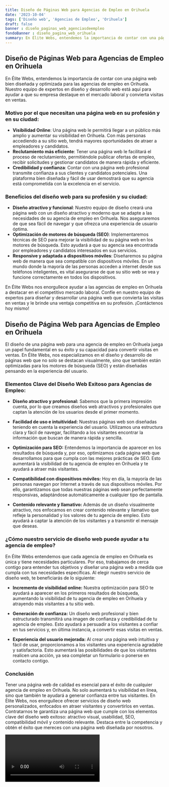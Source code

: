 ```yaml
---
title: Diseño de Páginas Web para Agencias de Empleo en Orihuela
date: '2023-10-04'
tags: ['Diseño web', 'Agencias de Empleo', 'Orihuela']
draft: false
banner : diseño_paginas_web_agenciasdeempleo
fondoBanner : diseño_pagina_web_orihuela
summary: En Élite Webs, entendemos la importancia de contar con una página web bien diseñada y optimizada para las agencias de empleo en Orihuela. Nuestro equipo de expertos en diseño y desarrollo web está aquí para ayudar a que su empresa destaque en el mercado laboral y convierta visitas en ventas. 
---
```


## Diseño de Páginas Web para Agencias de Empleo en Orihuela

En Élite Webs, entendemos la importancia de contar con una página web bien diseñada y optimizada para las agencias de empleo en Orihuela. Nuestro equipo de expertos en diseño y desarrollo web está aquí para ayudar a que su empresa destaque en el mercado laboral y convierta visitas en ventas. 

### Motivo por el que necesitan una página web en su profesión y en su ciudad:

- **Visibilidad Online**: Una página web le permitirá llegar a un público más amplio y aumentar su visibilidad en Orihuela. Con más personas accediendo a su sitio web, tendrá mayores oportunidades de atraer a empleadores y candidatos.
- **Reclutamiento más eficiente**: Tener una página web le facilitará el proceso de reclutamiento, permitiéndole publicar ofertas de empleo, recibir solicitudes y gestionar candidatos de manera rápida y eficiente.
- **Credibilidad y confianza**: Contar con una página web profesional transmite confianza a sus clientes y candidatos potenciales. Una plataforma bien diseñada y fácil de usar demostrará que su agencia está comprometida con la excelencia en el servicio.

### Beneficios del diseño web para su profesión y su ciudad:

- **Diseño atractivo y funcional**: Nuestro equipo de diseño creará una página web con un diseño atractivo y moderno que se adapte a las necesidades de su agencia de empleo en Orihuela. Nos aseguraremos de que sea fácil de navegar y que ofrezca una experiencia de usuario óptima.
- **Optimización de motores de búsqueda (SEO)**: Implementaremos técnicas de SEO para mejorar la visibilidad de su página web en los motores de búsqueda. Esto ayudará a que su agencia sea encontrada por empleadores y candidatos interesados en sus servicios.
- **Responsive y adaptada a dispositivos móviles**: Diseñaremos su página web de manera que sea compatible con dispositivos móviles. En un mundo donde la mayoría de las personas acceden a internet desde sus teléfonos inteligentes, es vital asegurarse de que su sitio web se vea y funcione correctamente en todos los dispositivos.

En Élite Webs nos enorgullece ayudar a las agencias de empleo en Orihuela a destacar en el competitivo mercado laboral. Confíe en nuestro equipo de expertos para diseñar y desarrollar una página web que convierta las visitas en ventas y le brinde una ventaja competitiva en su profesión. ¡Contáctenos hoy mismo!

<GifSeo />

<Cta />

## Diseño de Página Web para Agencias de Empleo en Orihuela

El diseño de una página web para una agencia de empleo en Orihuela juega un papel fundamental en su éxito y su capacidad para convertir visitas en ventas. En Élite Webs, nos especializamos en el diseño y desarrollo de páginas web que no solo se destacan visualmente, sino que también están optimizadas para los motores de búsqueda (SEO) y están diseñadas pensando en la experiencia del usuario.

### Elementos Clave del Diseño Web Exitoso para Agencias de Empleo:

- **Diseño atractivo y profesional:** Sabemos que la primera impresión cuenta, por lo que creamos diseños web atractivos y profesionales que captan la atención de los usuarios desde el primer momento.

- **Facilidad de uso e intuitividad:** Nuestras páginas web son diseñadas teniendo en cuenta la experiencia del usuario. Utilizamos una estructura clara y fácil de navegar, facilitando a los visitantes encontrar la información que buscan de manera rápida y sencilla.

- **Optimización para SEO:** Entendemos la importancia de aparecer en los resultados de búsqueda y, por eso, optimizamos cada página web que desarrollamos para que cumpla con las mejores prácticas de SEO. Esto aumentará la visibilidad de tu agencia de empleo en Orihuela y te ayudará a atraer más visitantes.

- **Compatibilidad con dispositivos móviles:** Hoy en día, la mayoría de las personas navegan por Internet a través de sus dispositivos móviles. Por ello, garantizamos que todas nuestras páginas web sean perfectamente responsivas, adaptándose automáticamente a cualquier tipo de pantalla.

- **Contenido relevante y llamativo:** Además de un diseño visualmente atractivo, nos enfocamos en crear contenido relevante y llamativo que refleje la personalidad y los valores de tu agencia de empleo. Esto ayudará a captar la atención de los visitantes y a transmitir el mensaje que deseas.

### ¿Cómo nuestro servicio de diseño web puede ayudar a tu agencia de empleo?

En Élite Webs entendemos que cada agencia de empleo en Orihuela es única y tiene necesidades particulares. Por eso, trabajamos de cerca contigo para entender tus objetivos y diseñar una página web a medida que cumpla con tus necesidades específicas. Al elegir nuestro servicio de diseño web, te beneficiarás de lo siguiente:

- **Incremento de visibilidad online:** Nuestra optimización para SEO te ayudará a aparecer en los primeros resultados de búsqueda, aumentando la visibilidad de tu agencia de empleo en Orihuela y atrayendo más visitantes a tu sitio web.

- **Generación de confianza:** Un diseño web profesional y bien estructurado transmitirá una imagen de confianza y credibilidad de tu agencia de empleo. Esto ayudará a persuadir a los visitantes a confiar en tus servicios y, en última instancia, a convertir esas visitas en ventas.

- **Experiencia del usuario mejorada:** Al crear una página web intuitiva y fácil de usar, proporcionamos a los visitantes una experiencia agradable y satisfactoria. Esto aumentará las posibilidades de que los visitantes realicen una acción, ya sea completar un formulario o ponerse en contacto contigo.

### Conclusión

Tener una página web de calidad es esencial para el éxito de cualquier agencia de empleo en Orihuela. No solo aumentará tu visibilidad en línea, sino que también te ayudará a generar confianza entre tus visitantes. En Élite Webs, nos enorgullece ofrecer servicios de diseño web personalizados, enfocados en atraer visitantes y convertirlos en ventas. Contratarnos te garantiza una página web que cumple con los elementos clave del diseño web exitoso: atractivo visual, usabilidad, SEO, compatibilidad móvil y contenido relevante. Destaca entre la competencia y obtén el éxito que mereces con una página web diseñada por nosotros.

<Video />

<CtaBot job='Agencias de Empleo' city='Orihuela'/>

<Gmaps query='Orihuela+españa+maps' />